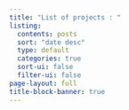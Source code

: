 ```yaml
---
title: "List of projects : "
listing:
  contents: posts
  sort: "date desc"
  type: default
  categories: true
  sort-ui: false
  filter-ui: false
page-layout: full
title-block-banner: true
---
```


```{=html}
<style>
  body {
  background-image: url("image/background1.png");
  background-size: cover;
  background-repeat: no-repeat;
}
  
</style>
```
